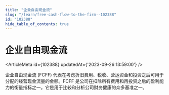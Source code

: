 ```yaml
---
title: "企业自由现金流"
slug: "/learn/free-cash-flow-to-the-firm--102388"
id: "102388"
hide_table_of_contents: true
---
```



# 企业自由现金流

<ArticleMeta id={102388} updatedAt={'2023-09-26 13:59:00'} />
<div className='border-solid border-b border-t-0 my-4 border-[var(--ifm-color-gray-300)]' />

企业自由现金流 (FCFF) 代表在考虑折旧费用、税收、营运资金和投资之后可用于分配的经营现金流量的金额。FCFF 是公司在扣除所有费用和再投资之后的盈利能力的衡量指标之一。它是用于比较和分析公司财务健康的众多基准之一。
